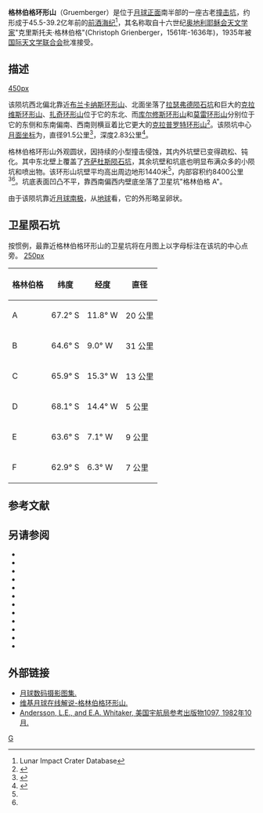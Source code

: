 {{lunar crater data
| image=Gruemberger crater 4130 h2.jpg|240px
| caption=[[月球轨道器4号|月球轨道器4号]]拍摄的图像，图中的水平线是原始图像中的瑕疵。
| latitude = 67.04
| N_or_S = S
| longitude = 10.3
| E_or_W = W
| diameter = 91.5公里
| depth = 2.83公里
| colong = 12
| eponym = 克里斯托夫·格林伯格
}}

'''格林伯格环形山'''（Gruemberger）是位于[[月球正面|月球正面]]南半部的一座古老[[撞击坑|撞击坑]]，约形成于45.5-39.2亿年前的[[前酒海纪|前酒海纪]]<ref name=LICD>Lunar Impact Crater Database</ref>，其名称取自十六世纪[[奥地利|奥地利]][[耶稣会|耶稣会]][[天文学家|天文学家]]"克里斯托夫·格林伯格"(Christoph Grienberger，1561年-1636年)，1935年被[[国际天文学联合会|国际天文学联合会]]批准接受。

==描述== 
[[image:Near_side_125.jpg|450px]]

该陨坑西北偏北靠近[[布兰卡纳斯环形山|布兰卡纳斯环形山]]、北面坐落了[[拉瑟弗德陨石坑|拉瑟弗德陨石坑]]和巨大的[[克拉维斯环形山|克拉维斯环形山]]、[[扎奇环形山|扎奇环形山]]位于它的东北、而[[库尔修斯环形山|库尔修斯环形山]]和[[莫雷环形山|莫雷环形山]]分别位于它的东侧和东南偏南、西南则横亘着比它更大的[[克拉普罗特环形山|克拉普罗特环形山]]<ref>{{Cite web |url=http://planetarynames.wr.usgs.gov/images/Lunar/lac_137_lo.pdf |title=Crater Gruemberger on LAC-137 map. |access-date=2016-10-29 |archive-date=2013-02-20 |archive-url=https://web.archive.org/web/20130220221552/http://planetarynames.wr.usgs.gov/images/Lunar/lac_137_lo.pdf |dead-url=no }}</ref>。该陨坑中心[[月面坐标|月面坐标]]为{{Coord|67.04|S|10.3|W|globe:Moon|nogoogle=1|noosm=1}}，直径91.5公里<ref name="IAU">{{Cite web |url=http://planetarynames.wr.usgs.gov/Feature/2261 |title=Directory of the International Astronomical Union |access-date=2016-10-29 |archive-date=2021-03-06 |archive-url=https://web.archive.org/web/20210306001127/https://planetarynames.wr.usgs.gov/Feature/2261 |dead-url=no }}</ref>，深度2.83公里<ref>{{Cite web |url=http://fisherka.csolutionshosting.net/astronote/plan/craterdepth/html/CraterDepthFeatureNameWestfall.html |title=John E. Westfall's Atlas of the Lunar Terminator, Cambridge Univ. Press (2000) |access-date=2016-10-29 |archive-date=2014-12-18 |archive-url=https://archive.today/20141218234310/http://fisherka.csolutionshosting.net/astronote/plan/craterdepth/html/CraterDepthFeatureNameWestfall.html |dead-url=no }}</ref>。

格林伯格环形山外观圆状，因持续的小型撞击侵蚀，其内外坑壁已变得疏松、钝化。其中东北壁上覆盖了[[齐萨杜斯陨石坑|齐萨杜斯陨石坑]]，其余坑壁和坑底也明显布满众多的小陨坑和喷出物。该环形山坑壁平均高出周边地形1440米<ref name="LICD"/>，内部容积约8400公里<sup>3</sup><ref name="LICD"/>。坑底表面凹凸不平，靠西南偏西内壁底坐落了卫星坑"格林伯格 A"。

由于该陨坑靠近[[月球南极|月球南极]]，从[[地球|地球]]看，它的外形略呈卵状。

==卫星陨石坑==
按惯例，最靠近格林伯格环形山的卫星坑将在月图上以字母标注在该坑的中心点旁。
[[image:Gruemberger_sattelite_craters_map.jpg|250px]]
{| class="wikitable" style="text-align: right;"
|-
! scope="col" | 格林伯格
! scope="col" | 纬度
! scope="col" | 经度
! scope="col" | 直径
|-
! scope="row" | A
| 67.2° S
| 11.8° W
| 20 公里
|-
! scope="row" | B
| 64.6° S
| 9.0° W
| 31 公里
|-
! scope="row" | C
| 65.9° S
| 15.3° W
| 13 公里
|-
! scope="row" | D
| 68.1° S
| 14.4° W
| 5 公里
|-
! scope="row" | E
| 63.6° S
| 7.1° W
| 9 公里
|-
! scope="row" | F
| 62.9° S
| 6.3° W
| 7 公里
|}{{clear}}

==参考文献==
{{Reflist}}

==另请参阅==
* {{cite book
  | last1 = Andersson
  | first1 = L. E.
  | last2 = Whitaker
  | first2 = E. A.
  | authorlink2 = Ewen Whitaker
  | date = 1982
  | title = [[NASA|NASA]] Catalogue of Lunar Nomenclature
  | publisher = NASA RP-1097
  | ref = harv
  }}
* {{cite web
  | last = Blue
  | first = Jennifer
  | date = July 25, 2007
  | title = Gazetteer of Planetary Nomenclature
  | publisher = [[United_States_Geological_Survey|USGS]]
  | url = http://planetarynames.wr.usgs.gov/
  | accessdate = 2007-08-05
  | ref = harv
  | archive-date = 2013-02-13
  | archive-url = https://www.webcitation.org/6EOCinkK0?url=http://planetarynames.wr.usgs.gov/
  | dead-url = no
  }}
* {{cite book
  | last1 = Bussey
  | first1 = B.
  | authorlink1 = Ben Bussey
  | last2 = Spudis
  | first2 = P.
  | authorlink2 = Paul Spudis
  | date = 2004
  | title = The Clementine Atlas of the Moon
  | publisher = Cambridge University Press
  | location = New York
  | isbn = 978-0-521-81528-4
  | ref = harv
  }}
* {{cite book
  | last1 = Cocks
  | first1 = Elijah E.
  | last2 = Cocks
  | first2 = Josiah C.
  | date = 1995
  | title = Who's Who on the Moon: A Biographical Dictionary of Lunar Nomenclature
  | url = https://archive.org/details/isbn_9780936389271
  | publisher = Tudor Publishers
  | isbn = 978-0-936389-27-1
  | ref = harv
  }}
* {{cite web
  | last = McDowell
  | first = Jonathan
  | date = July 15, 2007
  | url = http://host.planet4589.org/astro/lunar/
  | title = Lunar Nomenclature
  | publisher = Jonathan's Space Report
  | accessdate = 2007-10-24
  | ref = harv
  | archive-date = 2012-05-26
  | archive-url = https://www.webcitation.org/67wcYNfK3?url=http://host.planet4589.org/astro/lunar/
  | dead-url = no
  }}
* {{cite journal| last1 = Menzel| first1 = D. H.| last2 = Minnaert| first2 = M.| last3 = Levin| first3 = B.| last4 = Dollfus| first4 = A.| last5 = Bell| first5 = B.| title = Report on Lunar Nomenclature by the Working Group of Commission 17 of the IAU| doi = 10.1007/BF00171763| journal = Space Science Reviews| volume = 12| issue = 2| pages = 136–186| date = 1971| bibcode = 1971SSRv...12..136M| ref = harv}}
* {{cite book
  | first = Patrick
  | last = Moore
  | authorlink = Patrick Moore
  | date = 2001
  | title = On the Moon
  | url = https://archive.org/details/patrickmooreonmo00patr
  | publisher = Sterling Publishing Co.
  | isbn = 978-0-304-35469-6
  | ref = harv
  }}
* {{cite book
  | first = Fred W.
  | last = Price
  | date = 1988
  | title = The Moon Observer's Handbook
  | publisher = Cambridge University Press
  | isbn = 978-0-521-33500-3
  | ref = harv
  }}
* {{cite book
  | last = Rükl
  | first = Antonín
  | authorlink = Antonín Rükl
  | date = 1990
  | title = Atlas of the Moon
  | publisher = Kalmbach Books
  | isbn = 978-0-913135-17-4
  | ref = harv
  }}
* {{cite book
  | last = Webb
  | first = Rev. T. W.
  | authorlink = Thomas William Webb
  | date = 1962
  | title = Celestial Objects for Common Telescopes
  | url = https://archive.org/details/celestialobjects00webb
  | edition = 6th revised
  | publisher = Dover
  | isbn = 978-0-486-20917-3
  | ref = harv
  }}
* {{cite book
  | first = Ewen A.
  | last = Whitaker
  | authorlink = Ewen Whitaker
  | date = 1999
  | title = Mapping and Naming the Moon
  | publisher = Cambridge University Press
  | isbn = 978-0-521-62248-6
  | ref = harv
  }}
* {{cite book
  | first = Peter T.
  | last = Wlasuk
  | date = 2000
  | title = Observing the Moon
  | publisher = Springer
  | isbn = 978-1-85233-193-1
  | ref = harv
 }}

==外部链接==
* [http://www.lpi.usra.edu/resources/lunar_orbiter/bin/srch_nam.shtml?Gruemberger%7C0 月球数码摄影图集.] {{Wayback|url=http://www.lpi.usra.edu/resources/lunar_orbiter/bin/srch_nam.shtml?Gruemberger%7C0 |date=20201127014429 }}
* [http://the-moon.wikispaces.com/Gruemberger 维基月球在线解说-格林伯格环形山.] {{Wayback|url=http://the-moon.wikispaces.com/Gruemberger |date=20180530145603 }}
*[http://planet4589.org/astro/lunar/RP-1097.pdf Andersson, L.E., and E.A. Whitaker, 美国宇航局参考出版物1097, 1982年10月.] {{Wayback|url=http://planet4589.org/astro/lunar/RP-1097.pdf |date=20141006125838 }}

[[Category:月球环形山|G]]
{{月球環形山 (G-K)}}